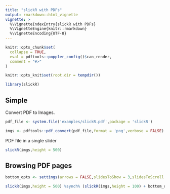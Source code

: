 ```yaml
---
title: "slickR with PDFs"
output: rmarkdown::html_vignette
vignette: >
  %\VignetteIndexEntry{slickR with PDFs}
  %\VignetteEngine{knitr::rmarkdown}
  %\VignetteEncoding{UTF-8}
---
```


```r
knitr::opts_chunk$set(
  collapse = TRUE,
  eval = pdftools::poppler_config()$can_render,
  comment = "#>"
)

knitr::opts_knit$set(root.dir = tempdir())
```

```r
library(slickR)
```
 
## Simple

Convert PDF to Images.

```r

pdf_file <- system.file('examples/slickR.pdf',package = 'slickR')

imgs <- pdftools::pdf_convert(pdf_file,format = 'png',verbose = FALSE)

```

PDF file in a single slider

```r
slickR(imgs,height = 500)
```

## Browsing PDF pages

```r
bottom_opts <- settings(arrows = FALSE,slidesToShow = 3,slidesToScroll = 1,centerMode = TRUE, focusOnSelect = TRUE,initialSlide = 0)

slickR(imgs,height = 500) %synch% (slickR(imgs,height = 100) + bottom_opts)

```


